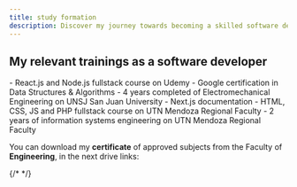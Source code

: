 ```yaml
---
title: study formation
description: Discover my journey towards becoming a skilled software developer. Explore a comprehensive collection of the courses I have completed, along with my university degree, showcasing the essence of my academic pursuits in the field
---
```


## My relevant trainings as a software developer

<div style={{ padding: '30px'}}>
    - React.js and Node.js fullstack course on Udemy
    - Google certification in Data Structures & Algorithms
    - 4 years completed of Electromechanical Engineering on UNSJ San Juan University
    - Next.js documentation
    - HTML, CSS, JS and PHP fullstack course on UTN Mendoza Regional Faculty
    - 2 years of information systems engineering on UTN Mendoza Regional Faculty
</div>


You can download my **certificate** of approved subjects from the Faculty of **Engineering**, in the next drive links:

<div style={{ display: 'flex', justifyContent: 'center'}}>
    <Formation />
    {/* <Formation prop={'(english version)'} /> */}
</div>